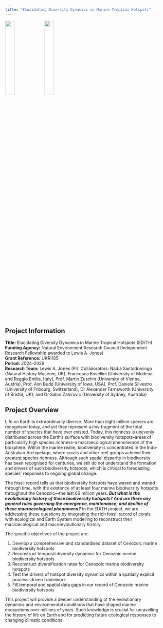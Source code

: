 ```yaml
---
title: "Elucidating Diversity Dynamics in Marine Tropical Hotspots"
---
```


![](../img/edith.png){width="25%"} ![](../img/nerc.jpg){width="25%"}

## Project Information

**Title:** Elucidating Diversity Dynamics in Marine Tropical Hotspots (EDiTH)  
**Funding Agency:** Natural Environment Research Council (Independent Research Fellowship awarded to Lewis A. Jones)  
**Grant Reference:** UKRI185  
**Period:** 2024--2029  
**Research Team:** Lewis A. Jones (PI). Collaborators: Nadia Santodomingo (Natural History Museum, UK), Francesca Bosellini (University of Modena and Reggio Emilia, Italy), Prof. Martin Zuschin (University of Vienna, Austria), Prof. Ann Budd (University of Iowa, USA), Prof. Daniele Silvestro (University of Fribourg, Switzerland), Dr Alexander Farnsworth (University of Bristol, UK), and Dr Sabin Zahirovic (University of Sydney, Australia)  

## Project Overview

Life on Earth is extraordinarily diverse. More than eight million species are recognised today, and yet they represent a tiny fragment of the total number of species that have ever existed. Today, this richness is unevenly distributed across the Earth’s surface with biodiversity hotspots--areas of particularly high species richness--a macroecological phenomenon of the biosphere. Within the marine realm, biodiversity is concentrated in the Indo-Australian Archipelago, where corals and other reef groups achieve their greatest species richness. Although such spatial disparity in biodiversity has been recognised for centuries, we still do not understand the formation and drivers of such biodiversity hotspots, which is critical to forecasting species’ responses to ongoing global change.

The fossil record tells us that biodiversity hotspots have waxed and waned through time, with the existence of at least four marine biodiversity hotspots throughout the Cenozoic---the last 66 million years. ***But what is the evolutionary history of these biodiversity hotspots? And are there any general rules governing the emergence, maintenance, and decline of these macroecological phenomena?*** In the EDiTH project, we are addressing these questions by integrating the rich fossil record of corals with ecological and Earth System modelling to reconstruct their macroecological and macroevolutionary history.

The specific objectives of the project are:

1. Develop a comprehensive and standardised dataset of Cenozoic marine biodiversity hotspots
2. Reconstruct temporal diversity dynamics for Cenozoic marine biodiversity hotspots
3. Reconstruct diversification rates for Cenozoic marine biodiversity hotspots
4. Test the drivers of hotspot diversity dynamics within a spatially explicit process-driven framework
5. Fill temporal and spatial data gaps in our record of Cenozoic marine biodiversity hotspots

This project will provide a deeper understanding of the evolutionary dynamics and environmental conditions that have shaped marine ecosystems over millions of years. Such knowledge is crucial for unravelling the history of life on Earth and for predicting future ecological responses to changing climatic conditions.

